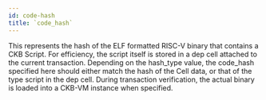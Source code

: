 ```yaml
---
id: code-hash
title: `code_hash`
---
```


This represents the hash of the ELF formatted RISC-V binary that contains a CKB Script. For efficiency, the script itself is stored in a dep cell attached to the current transaction. Depending on the hash_type value, the code_hash specified here should either match the hash of the Cell data, or that of the type script in the dep cell. During transaction verification, the actual binary is loaded into a CKB-VM instance when specified.